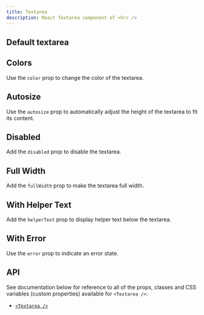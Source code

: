 ```yaml
---
title: Textarea
description: React Textarea component of <hrc />
---
```



## Default textarea

<Demo>
  <Demos.TextareaDefault />
</Demo>

<SourceCode code={defaultCode} title="default.tsx" />

## Colors

Use the `color` prop to change the color of the textarea.

<Demo layout="row">
  <Demos.TextareaColors />
</Demo>

<SourceCode code={colorsCode} title="colors.tsx" />

## Autosize

Use the `autosize` prop to automatically adjust the height of the textarea to fit its content.

<Demo>
  <Demos.TextareaAutosize client:load />
</Demo>

<SourceCode code={autosizeCode} title="autosize.tsx" />

## Disabled

Add the `disabled` prop to disable the textarea.

<Demo>
  <Demos.TextareaDisabled client:load />
</Demo>

<SourceCodeWithDisabled code={disabledCode} title="disabled.tsx" />

## Full Width

Add the `fullWidth` prop to make the textarea full width.

<Demo className="textarea-fullwidth">
  <Demos.TextareaFullWidth />
</Demo>

<SourceCode code={fullWidthCode} title="full-width.tsx" />

## With Helper Text

Add the `helperText` prop to display helper text below the textarea.

<Demo>
  <Demos.TextareaWithHelperText />
</Demo>

<SourceCode code={helperTextCode} title="helper-text.tsx" />

## With Error

Use the `error` prop to indicate an error state.

<Demo layout="row">
  <Demos.TextareaWithError />
</Demo>

<SourceCode code={errorCode} title="error.tsx" />

## API

See documentation below for reference to all of the props, classes and CSS
variables (custom properties) available for `<Textarea />`:

- [`<Textarea />`](/hrc/api/textarea)
